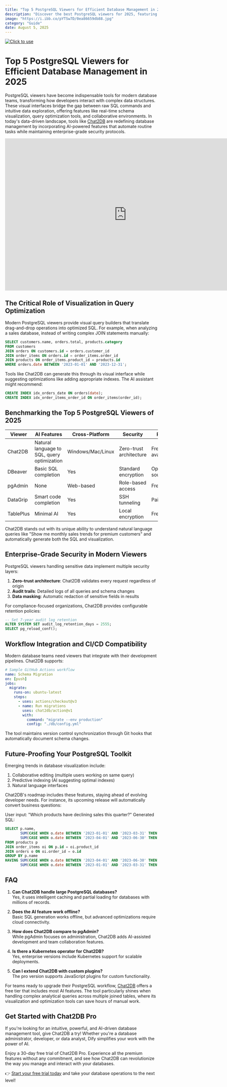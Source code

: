 ```yaml
---
title: "Top 5 PostgreSQL Viewers for Efficient Database Management in 2025"
description: "Discover the best PostgreSQL viewers for 2025, featuring AI-powered tools like Chat2DB for query optimization and visualization. Compare top solutions for security, performance, and workflow integration in modern database management."
image: "https://i.ibb.co/pYTSw7D/0ea86659db88.jpg"
category: "Guide"
date: August 5, 2025
---
```

[![Click to use](/image/blog/bg/chat2db1.png)](https://app.chat2db.ai/)
# Top 5 PostgreSQL Viewers for Efficient Database Management in 2025


<Authors date="August 5, 2025">
  <Author name="Jing" link="https://chat2db.ai" />
</Authors>

PostgreSQL viewers have become indispensable tools for modern database teams, transforming how developers interact with complex data structures. These visual interfaces bridge the gap between raw SQL commands and intuitive data exploration, offering features like real-time schema visualization, query optimization tools, and collaborative environments. In today's data-driven landscape, tools like [Chat2DB](https://chat2db.ai) are redefining database management by incorporating AI-powered features that automate routine tasks while maintaining enterprise-grade security protocols.

<iframe width="800" height="500" src="https://www.youtube.com/embed/ds6fWZrA6lc?si=wR2X-OIG_J3wKOdr" title="YouTube video player" frameborder="0" allow="accelerometer; autoplay; clipboard-write; encrypted-media; gyroscope; picture-in-picture; web-share" referrerpolicy="strict-origin-when-cross-origin" allowfullscreen></iframe>

## The Critical Role of Visualization in Query Optimization

Modern PostgreSQL viewers provide visual query builders that translate drag-and-drop operations into optimized SQL. For example, when analyzing a sales database, instead of writing complex JOIN statements manually:

```sql
SELECT customers.name, orders.total, products.category 
FROM customers
JOIN orders ON customers.id = orders.customer_id
JOIN order_items ON orders.id = order_items.order_id
JOIN products ON order_items.product_id = products.id
WHERE orders.date BETWEEN '2023-01-01' AND '2023-12-31';
```

Tools like Chat2DB can generate this through its visual interface while suggesting optimizations like adding appropriate indexes. The AI assistant might recommend:

```sql
CREATE INDEX idx_orders_date ON orders(date);
CREATE INDEX idx_order_items_order_id ON order_items(order_id);
```

## Benchmarking the Top 5 PostgreSQL Viewers of 2025

| Viewer | AI Features | Cross-Platform | Security | Price |
|--------|------------|---------------|----------|-------|
| Chat2DB | Natural language to SQL, query optimization | Windows/Mac/Linux | Zero-trust architecture | Free tier available |
| DBeaver | Basic SQL completion | Yes | Standard encryption | Open source |
| pgAdmin | None | Web-based | Role-based access | Free |
| DataGrip | Smart code completion | Yes | SSH tunneling | Paid |
| TablePlus | Minimal AI | Yes | Local encryption | Freemium |

Chat2DB stands out with its unique ability to understand natural language queries like "Show me monthly sales trends for premium customers" and automatically generate both the SQL and visualization.

## Enterprise-Grade Security in Modern Viewers

PostgreSQL viewers handling sensitive data implement multiple security layers:

1. **Zero-trust architecture**: Chat2DB validates every request regardless of origin
2. **Audit trails**: Detailed logs of all queries and schema changes
3. **Data masking**: Automatic redaction of sensitive fields in results

For compliance-focused organizations, Chat2DB provides configurable retention policies:

```sql
-- Set 7-year audit log retention
ALTER SYSTEM SET audit_log_retention_days = 2555;
SELECT pg_reload_conf();
```

## Workflow Integration and CI/CD Compatibility

Modern database teams need viewers that integrate with their development pipelines. Chat2DB supports:

```yaml
# Sample GitHub Actions workflow
name: Schema Migration
on: [push]
jobs:
  migrate:
    runs-on: ubuntu-latest
    steps:
      - uses: actions/checkout@v3
      - name: Run migrations
        uses: chat2db/action@v1
        with:
          command: "migrate --env production"
          config: "./db/config.yml"
```

The tool maintains version control synchronization through Git hooks that automatically document schema changes.

## Future-Proofing Your PostgreSQL Toolkit

Emerging trends in database visualization include:

1. Collaborative editing (multiple users working on same query)
2. Predictive indexing (AI suggesting optimal indexes)
3. Natural language interfaces

Chat2DB's roadmap includes these features, staying ahead of evolving developer needs. For instance, its upcoming release will automatically convert business questions:

User input: "Which products have declining sales this quarter?"
Generated SQL:
```sql
SELECT p.name, 
       SUM(CASE WHEN o.date BETWEEN '2023-01-01' AND '2023-03-31' THEN oi.quantity ELSE 0 END) AS q1_sales,
       SUM(CASE WHEN o.date BETWEEN '2023-04-01' AND '2023-06-30' THEN oi.quantity ELSE 0 END) AS q2_sales
FROM products p
JOIN order_items oi ON p.id = oi.product_id
JOIN orders o ON oi.order_id = o.id
GROUP BY p.name
HAVING SUM(CASE WHEN o.date BETWEEN '2023-04-01' AND '2023-06-30' THEN oi.quantity ELSE 0 END) < 
       SUM(CASE WHEN o.date BETWEEN '2023-01-01' AND '2023-03-31' THEN oi.quantity ELSE 0 END);
```

## FAQ

1. **Can Chat2DB handle large PostgreSQL databases?**  
Yes, it uses intelligent caching and partial loading for databases with millions of records.

2. **Does the AI feature work offline?**  
Basic SQL generation works offline, but advanced optimizations require cloud connectivity.

3. **How does Chat2DB compare to pgAdmin?**  
While pgAdmin focuses on administration, Chat2DB adds AI-assisted development and team collaboration features.

4. **Is there a Kubernetes operator for Chat2DB?**  
Yes, enterprise versions include Kubernetes support for scalable deployments.

5. **Can I extend Chat2DB with custom plugins?**  
The pro version supports JavaScript plugins for custom functionality.

For teams ready to upgrade their PostgreSQL workflow, [Chat2DB](https://chat2db.ai) offers a free tier that includes most AI features. The tool particularly shines when handling complex analytical queries across multiple joined tables, where its visualization and optimization tools can save hours of manual work.

## Get Started with Chat2DB Pro

If you're looking for an intuitive, powerful, and AI-driven database management tool, give Chat2DB a try! Whether you're a database administrator, developer, or data analyst, Dify simplifies your work with the power of AI.

Enjoy a 30-day free trial of Chat2DB Pro. Experience all the premium features without any commitment, and see how Chat2DB can revolutionize the way you manage and interact with your databases.

👉 [Start your free trial today](https://chat2db.ai/pricing) and take your database operations to the next level!